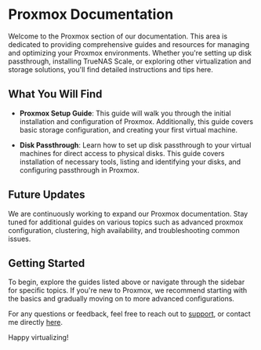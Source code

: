 # Proxmox Documentation

Welcome to the Proxmox section of our documentation. This area is dedicated to providing comprehensive guides and resources for managing and optimizing your Proxmox environments. Whether you're setting up disk passthrough, installing TrueNAS Scale, or exploring other virtualization and storage solutions, you'll find detailed instructions and tips here.

## What You Will Find

- **Proxmox Setup Guide**: This guide will walk you through the initial installation and configuration of Proxmox. Additionally, this guide covers basic storage configuration, and creating your first virtual machine.

- **Disk Passthrough**: Learn how to set up disk passthrough to your virtual machines for direct access to physical disks. This guide covers installation of necessary tools, listing and identifying your disks, and configuring passthrough in Proxmox.

## Future Updates

We are continuously working to expand our Proxmox documentation. Stay tuned for additional guides on various topics such as advanced proxmox configuration, clustering, high availability, and troubleshooting common issues.

## Getting Started

To begin, explore the guides listed above or navigate through the sidebar for specific topics. If you're new to Proxmox, we recommend starting with the basics and gradually moving on to more advanced configurations.

For any questions or feedback, feel free to reach out to [support](https://www.famlam.ca/contact/support), or contact me directly [here](https://www.famlam.ca/contact).

Happy virtualizing!
